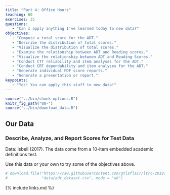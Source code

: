 ```yaml
---
title: "Part 4: Office Hours"
teaching: 60
exercises: 35
questions:
   - "Can I apply anything I've learned today to new data?"
objectives:
   - "Compute a total score for the ADT."
   - "Describe the distribution of total scores."
   - "Visualize the distribution of total scores."
   - "Examine the relationship between ADT and Reading scores."
   - "Visualize the relationship between ADT and Reading Scores."
   - "Conduct CTT reliability and item analyses for the ADT."
   - "Conduct CRT dependability and item analyses for the ADT."
   - "Generate individual PDF score reports."
   - "Generate a presentation or report."
keypoints:
   - "Yes! You can apply this stuff to new data!"
---
```


```r
source("../bin/chunk-options.R")
knitr_fig_path("08-")
source("../bin/download_data.R")
```

## Our Data

### Describe, Analyze, and Report Scores for Test Data

Data: Isbell (2017). The data come from a 10-item embedded academic definitions test.

Use this data or your own to try some of the objectives above.

```r
# download.file("https://raw.githubusercontent.com/gtlaflair/ltrc-2019/gh-pages/data/placement_2.csv",
#               "data/adt_dataset.csv", mode = "wb")
```

{% include links.md %}
